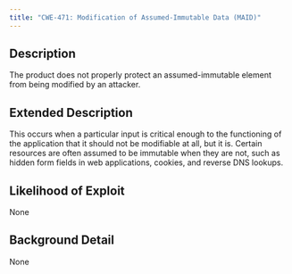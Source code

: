 ```yaml
---
title: "CWE-471: Modification of Assumed-Immutable Data (MAID)"
---
```


## Description
The product does not properly protect an assumed-immutable element from being modified by an attacker.

## Extended Description
This occurs when a particular input is critical enough to the functioning of the application that it should not be modifiable at all, but it is. Certain resources are often assumed to be immutable when they are not, such as hidden form fields in web applications, cookies, and reverse DNS lookups.

## Likelihood of Exploit
None

## Background Detail
None
        